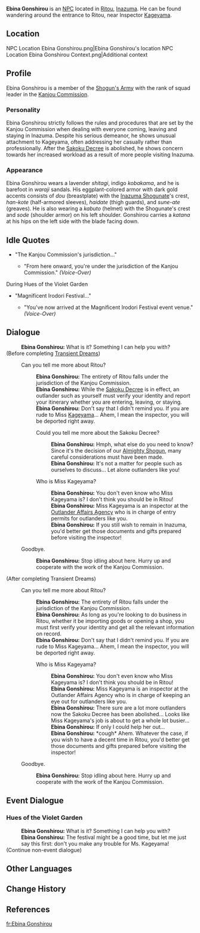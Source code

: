 {{Character Infobox
|type             = NPC
|image            = NPC Ebina Gonshirou.png
|region           = Inazuma
|affiliation      = Kanjou Commission
|title            = Kanjou Commission Squad Leader
|voiceEN          = [https://www.brianolveravoices.com/ Brian Olvera]<ref>Twitter: [https://twitter.com/livestudiobrian/status/1417883481032601602 EN VA Self Announcement]</ref>
}}
'''Ebina Gonshirou''' is an [[NPC]] located in [[Ritou]], [[Inazuma]]. He can be found wandering around the entrance to Ritou, near Inspector [[Kageyama]].

==Location==
<gallery hideaddbutton="true" captionalign="center">
NPC Location Ebina Gonshirou.png|Ebina Gonshirou's location
NPC Location Ebina Gonshirou Context.png|Additional context
</gallery>

==Profile==
Ebina Gonshirou is a member of the [[Shogun's Army]] with the rank of squad leader in the [[Kanjou Commission]].

===Personality===
Ebina Gonshirou strictly follows the rules and procedures that are set by the Kanjou Commission when dealing with everyone coming, leaving and staying in Inazuma. Despite his serious demeanor, he shows unusual attachment to Kageyama, often addressing her casually rather than professionally. After the [[Sakoku Decree]] is abolished, he shows concern towards her increased workload as a result of more people visiting Inazuma.

===Appearance===
Ebina Gonshirou wears a lavender ''shitagi'', indigo ''kobakama'', and he is barefoot in ''waraji'' sandals. His eggplant-colored armor with dark gold accents consists of ''dou'' (breastplate) with the [[Inazuma Shogunate]]'s crest, ''han-kote'' (half-armored sleeves), ''haidate'' (thigh guards), and ''sune-ate'' (greaves). He is also wearing a ''kabuto'' (helmet) with the Shogunate's crest and ''sode'' (shoulder armor) on his left shoulder. Gonshirou carries a ''katana'' at his hips on the left side with the blade facing down.

==Idle Quotes==
*"The Kanjou Commission's jurisdiction..."
**{{A|VO Ebina Gonshirou 01.ogg}} "From here onward, you're under the jurisdiction of the Kanjou Commission." ''(Voice-Over)''

;During Hues of the Violet Garden
* "Magnificent Irodori Festival..."
** {{A|VO Ebina Gonshirou 01 (Irodori).ogg}} "You've now arrived at the Magnificent Irodori Festival event venue." ''(Voice-Over)''

==Dialogue==
{{Dialogue start}}
:'''Ebina Gonshirou:''' What is it? Something I can help you with?
;(Before completing [[Transient Dreams]])
:{{DIcon}} Can you tell me more about Ritou?
::'''Ebina Gonshirou:''' The entirety of Ritou falls under the jurisdiction of the Kanjou Commission.
::'''Ebina Gonshirou:''' While the [[Sakoku Decree]] is in effect, an outlander such as yourself must verify your identity and report your itinerary whether you are entering, leaving, or staying.
::'''Ebina Gonshirou:''' Don't say that I didn't remind you. If you are rude to Miss [[Kageyama]]... Ahem, I mean the inspector, you will be deported right away.
::{{DIcon}} Could you tell me more about the Sakoku Decree?
:::'''Ebina Gonshirou:''' Hmph, what else do you need to know? Since it's the decision of our [[Ei|Almighty Shogun]], many careful considerations must have been made.
:::'''Ebina Gonshirou:''' It's not a matter for people such as ourselves to discuss... Let alone outlanders like you!
::{{DIcon}} Who is Miss Kageyama?
:::'''Ebina Gonshirou:''' You don't even know who Miss Kageyama is? I don't think you should be in Ritou!
:::'''Ebina Gonshirou:''' Miss Kageyama is an inspector at the [[Outlander Affairs Agency]] who is in charge of entry permits for outlanders like you.
:::'''Ebina Gonshirou:''' If you still wish to remain in Inazuma, you'd better get those documents and gifts prepared before visiting the inspector!
:{{DIcon}} Goodbye.
::'''Ebina Gonshirou:''' Stop idling about here. Hurry up and cooperate with the work of the Kanjou Commission.
;(After completing Transient Dreams)
:{{DIcon}} Can you tell me more about Ritou?
::'''Ebina Gonshirou:''' The entirety of Ritou falls under the jurisdiction of the Kanjou Commission.
::'''Ebina Gonshirou:''' As long as you're looking to do business in Ritou, whether it be importing goods or opening a shop, you must first verify your identity and get all the relevant information on record.
::'''Ebina Gonshirou:''' Don't say that I didn't remind you. If you are rude to Miss Kageyama... Ahem, I mean the inspector, you will be deported right away.
::{{DIcon}} Who is Miss Kageyama?
:::'''Ebina Gonshirou:''' You don't even know who Miss Kageyama is? I don't think you should be in Ritou!
:::'''Ebina Gonshirou:''' Miss Kageyama is an inspector at the Outlander Affairs Agency who is in charge of keeping an eye out for outlanders like you.
:::'''Ebina Gonshirou:''' There sure are a lot more outlanders now the Sakoku Decree has been abolished... Looks like Miss Kageyama's job is about to get a whole lot busier...
:::'''Ebina Gonshirou:''' If only I could help her out...
:::'''Ebina Gonshirou:''' *cough* Ahem. Whatever the case, if you wish to have a decent time in Ritou, you'd better get those documents and gifts prepared before visiting the inspector!
:{{DIcon}} Goodbye.
::'''Ebina Gonshirou:''' Stop idling about here. Hurry up and cooperate with the work of the Kanjou Commission.
{{Dialogue end}}

==Event Dialogue==
===Hues of the Violet Garden===
{{Dialogue start}}
:'''Ebina Gonshirou:''' What is it? Something I can help you with?
:'''Ebina Gonshirou:''' The festival might be a good time, but let me just say this first: don't you make any trouble for Ms. Kageyama!
;(Continue non-event dialogue)
{{Dialogue end}}

==Other Languages==
{{Other Languages|default_hidden = 1
|en      = Ebina Gonshirou
|zhs     = 海老名权四郎
|zhs_rm  = Quánsìláng Hǎilǎomíng
|zht     = 海老名權四郎
|zht_rm  = Quánsìláng Hǎilǎomíng
|ja      = 海老名権四郎
|ja_rm   = Ebina Gonshirou
|ko      = 에비나 곤시로
|ko_rm   = Ebina Gonsiro
|es      = Ebina Gonshirou
|fr      = Ebina Gonshirou
|ru      = Эбина Гонсиро
|th      = Ebina Gonshirou
|vi      = Ebina Gonshirou
|de      = Ebina Gonshirou
|id      = Ebina Gonshirou
|pt      = Ebina Gonshirou
}}

==Change History==
{{Change History|2.0}}

==References==
{{Reflist}}

[[fr:Ebina Gonshirou]]